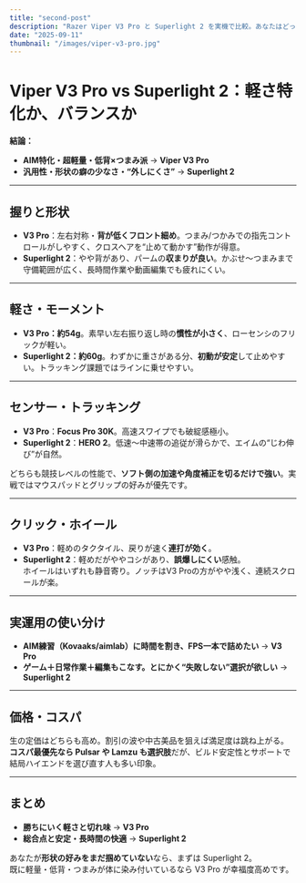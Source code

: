 ```yaml
---
title: "second-post"
description: "Razer Viper V3 Pro と Superlight 2 を実機で比較。あなたはどっち？"
date: "2025-09-11"
thumbnail: "/images/viper-v3-pro.jpg"
---
```


# Viper V3 Pro vs Superlight 2：軽さ特化か、バランスか

**結論：**  
- **AIM特化・超軽量・低背×つまみ派** → **Viper V3 Pro**  
- **汎用性・形状の癖の少なさ・“外しにくさ”** → **Superlight 2**

---

## 握りと形状
- **V3 Pro**：左右対称・**背が低くフロント細め**。つまみ/つかみでの指先コントロールがしやすく、クロスヘアを“止めて動かす”動作が得意。  
- **Superlight 2**：やや背があり、パームの**収まりが良い**。かぶせ〜つまみまで守備範囲が広く、長時間作業や動画編集でも疲れにくい。

---

## 軽さ・モーメント
- **V3 Pro：約54g**。素早い左右振り返し時の**慣性が小さく**、ローセンシのフリックが軽い。  
- **Superlight 2：約60g**。わずかに重さがある分、**初動が安定**して止めやすい。トラッキング課題ではラインに乗せやすい。

---

## センサー・トラッキング
- **V3 Pro**：**Focus Pro 30K**。高速スワイプでも破綻感極小。  
- **Superlight 2**：**HERO 2**。低速～中速帯の追従が滑らかで、エイムの“じわ伸び”が自然。

どちらも競技レベルの性能で、**ソフト側の加速や角度補正を切るだけで強い**。実戦ではマウスパッドとグリップの好みが優先です。

---

## クリック・ホイール
- **V3 Pro**：軽めのタクタイル、戻りが速く**連打が効く**。  
- **Superlight 2**：軽めだがややコシがあり、**誤爆しにくい**感触。  
ホイールはいずれも静音寄り。ノッチはV3 Proの方がやや浅く、連続スクロールが楽。

---

## 実運用の使い分け
- **AIM練習（Kovaaks/aimlab）に時間を割き、FPS一本で詰めたい** → **V3 Pro**  
- **ゲーム＋日常作業＋編集もこなす。とにかく“失敗しない”選択が欲しい** → **Superlight 2**

---

## 価格・コスパ
生の定価はどちらも高め。割引の波や中古美品を狙えば満足度は跳ね上がる。  
**コスパ最優先なら Pulsar や Lamzu も選択肢**だが、ビルド安定性とサポートで結局ハイエンドを選び直す人も多い印象。

---

## まとめ
- **勝ちにいく軽さと切れ味** → **V3 Pro**  
- **総合点と安定・長時間の快適** → **Superlight 2**

あなたが**形状の好みをまだ掴めていない**なら、まずは Superlight 2。  
既に軽量・低背・つまみが体に染み付いているなら V3 Pro が幸福度高めです。
